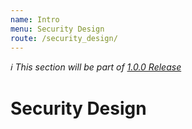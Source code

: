 ```yaml
---
name: Intro
menu: Security Design
route: /security_design/
---
```


_ℹ️ This section will be part of [1.0.0 Release](https://github.com/guidesmiths/cybersecurity-handbook/issues/41)_

# Security Design